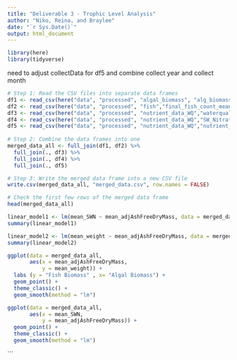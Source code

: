 ```yaml
---
title: "Deliverable 3 - Trophic Level Analysis"
author: "Niko, Reina, and Braylee"
date: "`r Sys.Date()`"
output: html_document
---
```

```r
library(here)
library(tidyverse)

```

need to adjust collectData for df5 and combine collect year and collect month
```r
# Step 1: Read the CSV files into separate data frames
df1 <- read_csv(here("data", "processed", "algal_biomass", "alg_biomass_means.csv")) 
df2 <- read_csv(here("data", "processed", "fish","final_fish_count_means.csv"))
df3 <- read_csv(here("data", "processed", "nutrient_data_WQ","waterqual_means.csv"))
df4 <- read_csv(here("data", "processed", "nutrient_data_WQ","SW_Nitrate_means.csv"))
df5 <- read_csv(here("data", "processed", "nutrient_data_WQ","nutrient_data_means.csv"))
                
# Step 2: Combine the data frames into one
merged_data_all <- full_join(df1, df2) %>% 
  full_join(., df3) %>% 
  full_join(., df4) %>%
  full_join(., df5)

# Step 3: Write the merged data frame into a new CSV file
write.csv(merged_data_all, "merged_data.csv", row.names = FALSE)

# Check the first few rows of the merged data frame
head(merged_data_all)
```


```r

linear_model1 <- lm(mean_SWN ~ mean_adjAshFreeDryMass, data = merged_data_all)
summary(linear_model1)
```

```r
linear_model2 <- lm(mean_weight ~ mean_adjAshFreeDryMass, data = merged_data_all)
summary(linear_model2)
```

```r
ggplot(data = merged_data_all,
       aes(x = mean_adjAshFreeDryMass, 
           y = mean_weight)) +
  labs (y = "Fish Biomass" , x= "Algal Biomass") +
  geom_point() +
  theme_classic() +
  geom_smooth(method = "lm")
```

```r
ggplot(data = merged_data_all,
       aes(x = mean_SWN, 
           y = mean_adjAshFreeDryMass)) +
  geom_point() +
  theme_classic() +
  geom_smooth(method = "lm")
```


```



